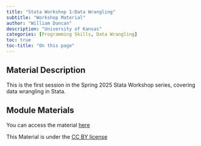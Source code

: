 ```yaml
---
title: "Stata Workshop 1:Data Wrangling"
subtitle: "Workshop Material"
author: "William Duncan"
description: "University of Kansas"
categories: [Programming Skills, Data Wrangling]
toc: true
toc-title: "On this page"
---
```


## Material Description

This is the first session in the Spring 2025 Stata Workshop series, covering data wrangling in Stata.

## Module Materials

You can access the material [here](https://github.com/KansasData/Module/tree/main/ku_duncan_stata_25spring)

This Material is under the [CC BY license](https://creativecommons.org/licenses/by/4.0/)
